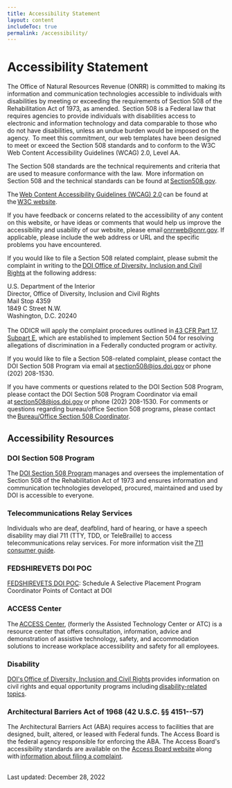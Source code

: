```yaml
---
title: Accessibility Statement
layout: content
includeToc: true
permalink: /accessibility/
---
```


# Accessibility Statement

The Office of Natural Resources Revenue (ONRR) is committed to making its information and communication technologies accessible to individuals with disabilities by meeting or exceeding the requirements of Section 508 of the Rehabilitation Act of 1973, as amended.  Section 508 is a Federal law that requires agencies to provide individuals with disabilities access to electronic and information technology and data comparable to those who do not have disabilities, unless an undue burden would be imposed on the agency.  To meet this commitment, our web templates have been designed to meet or exceed the Section 508 standards and to conform to the W3C Web Content Accessibility Guidelines (WCAG) 2.0, Level AA.
<br />

The Section 508 standards are the technical requirements and criteria that are used to measure conformance with the law.  More information on Section 508 and the technical standards can be found at [Section508.gov](https://www.section508.gov/). 
<br />

The [Web Content Accessibility Guidelines (WCAG) 2.0](https://www.w3.org/TR/WCAG20/) can be found at the [W3C website](https://www.w3.org/).
<br />

If you have feedback or concerns related to the accessibility of any content on this website, or have ideas or comments that would help us improve the accessibility and usability of our website, please email [onrrweb@onrr.gov](mailto:onrrweb@onrr.gov). If applicable, please include the web address or URL and the specific problems you have encountered.
<br />

If you would like to file a Section 508 related complaint, please submit the complaint in writing to the [DOI Office of Diversity, Inclusion and Civil Rights](https://doi.gov/pmb/eeo) at the following address:  
<br />

U.S. Department of the Interior
<br />
Director, Office of Diversity, Inclusion and Civil Rights
<br />
Mail Stop 4359
<br />
1849 C Street N.W.
<br />
Washington, D.C. 20240
<br />
<br />
The ODICR will apply the complaint procedures outlined in [43 CFR Part 17, Subpart E]( https://www.govinfo.gov/app/details/CFR-2004-title43-vol1/CFR-2004-title43-vol1-part17), which are established to implement Section 504 for resolving allegations of discrimination in a Federally conducted program or activity.
<br />

If you would like to file a Section 508-related complaint, please contact the DOI Section 508 Program via email at [section508@ios.doi.gov](mailto:section508@ios.doi.gov) or phone (202) 208-1530.
<br />

If you have comments or questions related to the DOI Section 508 Program, please contact the DOI Section 508 Program Coordinator via email at [section508@ios.doi.gov](mailto:section508@ios.doi.gov) or phone (202) 208-1530. For comments or questions regarding bureau/office Section 508 programs, please contact the [Bureau/Office Section 508 Coordinator](https://doi.gov/ocio/section508-contacts).
<br />

## Accessibility Resources

### DOI Section 508 Program 

The [DOI Section 508 Program](https://doi.gov/ocio/section508) manages and oversees the implementation of Section 508 of the Rehabilitation Act of 1973 and ensures information and communication technologies developed, procured, maintained and used by DOI is accessible to everyone. 
<br />

### Telecommunications Relay Services

Individuals who are deaf, deafblind, hard of hearing, or have a speech disability may dial 711 (TTY, TDD, or TeleBraille) to access telecommunications relay services. For more information visit the [711 consumer guide](https://www.fcc.gov/consumers/guides/711-telecommunications-relay-service).
<br />

### FEDSHIREVETS DOI POC 

[FEDSHIREVETS DOI POC](https://www.fedshirevets.gov/veterans-council/agency-directory/department-of-interior/): Schedule A Selective Placement Program Coordinator Points of Contact at DOI
<br />

### ACCESS Center

The [ACCESS Center](https://doi.gov/accommodations), (formerly the Assisted Technology Center or ATC) is a resource center that offers consultation, information, advice and demonstration of assistive technology, safety, and accommodation solutions to increase workplace accessibility and safety for all employees.
<br />

### Disability

[DOI's Office of Diversity, Inclusion and Civil Rights](https://doi.gov/pmb/eeo/) provides information on civil rights and equal opportunity programs including [disability-related topics](https://doi.gov/pmb/eeo/Public-Civil-Rights).
<br />

### Architectural Barriers Act of 1968 (42 U.S.C. §§ 4151--57)

The Architectural Barriers Act (ABA) requires access to facilities that are designed, built, altered, or leased with Federal funds. The Access Board is the federal agency responsible for enforcing the ABA. The Access Board's accessibility standards are available on the [Access Board website](https://www.access-board.gov/aba/) along with [information about filing a complaint]( https://www.access-board.gov/enforcement/).
<br />
<br />


Last updated: December 28, 2022
